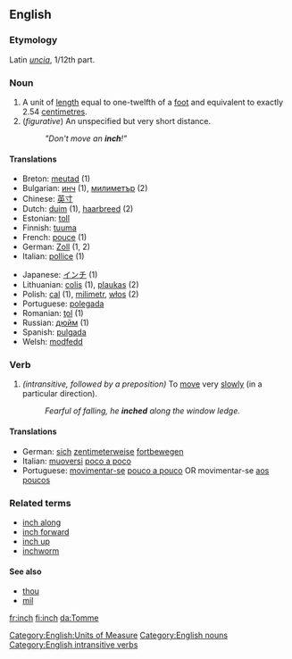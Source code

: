 ==English==

===Etymology===
Latin ''[[uncia]]'', 1/12th part.

===Noun===
{{en-noun|inch|inches}}
# A unit of [[length]] equal to one-twelfth of a [[foot]] and equivalent to exactly 2.54 [[centimetre]]s.
# (''figurative'') An unspecified but very short distance.
#:''"Don't move an '''inch'''!"''

====Translations====
{{top}}
*Breton: [[meutad]] {{m}} (1)
*Bulgarian: [[инч]] {{m}} (1), [[милиметър]] {{m}} (2)
*Chinese: [[英寸]]
*Dutch: [[duim]] {{m}} (1), [[haarbreed]] {{n}} (2)
*Estonian: [[toll]]
*Finnish: [[tuuma]]
*French: [[pouce]] {{m}} (1)
*German: [[Zoll]] {{n}} (1, 2)
*Italian: [[pollice]] {{m}} (1)
{{mid}}
*Japanese: [[インチ]] (1)
*Lithuanian: [[colis]] {{m}} (1), [[plaukas]] {{m}} (2)
*Polish: [[cal]] {{m}} (1), [[milimetr]], [[włos]] {{m}} (2)
*Portuguese: [[polegada]] {{f}} 
*Romanian: [[ţol]] {{m}} (1)
*Russian: [[дюйм]] {{m}} (1)
*Spanish: [[pulgada]]
*Welsh: [[modfedd]]
{{bottom}}

===Verb===
{{en-verb|inch|inches|inched|inching}}
#''(intransitive, followed by a preposition)'' To [[move]] very [[slowly]] (in a particular direction).
#:''Fearful of falling, he '''inched''' along the window ledge.''

====Translations====
*German: [[sich]] [[zentimeterweise]] [[fortbewegen]]
*Italian: [[muoversi]] [[poco a poco]]
*Portuguese: [[movimentar-se]] [[pouco a pouco]] OR movimentar-se [[aos poucos]]

===Related terms===
*[[inch along]]
*[[inch forward]]
*[[inch up]]
*[[inchworm]]

====See also====
*[[thou]]
*[[mil]]

[[Category:English:Units of Measure]]
[[Category:English nouns]]
[[Category:English intransitive verbs]]
[[fr:inch]]
[[fi:inch]]
[[da:Tomme]]